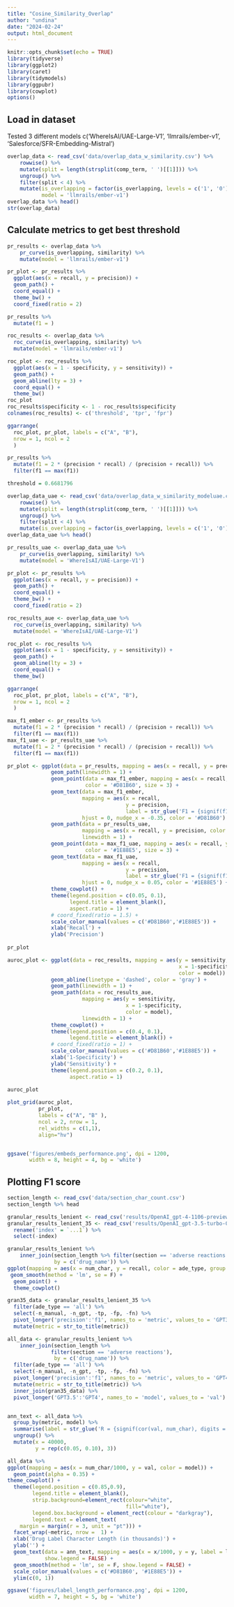 ```yaml
---
title: "Cosine_Similarity_Overlap"
author: "undina"
date: "2024-02-24"
output: html_document
---
```


```r
knitr::opts_chunk$set(echo = TRUE)
library(tidyverse)
library(ggplot2)
library(caret)
library(tidymodels)
library(ggpubr)
library(cowplot)
options()
```

## Load in dataset

Tested 3 different models c('WhereIsAI/UAE-Large-V1',
'llmrails/ember-v1',
'Salesforce/SFR-Embedding-Mistral')

```r
overlap_data <- read_csv('data/overlap_data_w_similarity.csv') %>%
    rowwise() %>%
    mutate(split = length(strsplit(comp_term, ' ')[[1]])) %>%
    ungroup() %>%
    filter(split < 4) %>%
    mutate(is_overlapping = factor(is_overlapping, levels = c('1', '0')),
           model = 'llmrails/ember-v1')
overlap_data %>% head()
str(overlap_data)
```

## Calculate metrics to get best threshold

```r
pr_results <- overlap_data %>%
    pr_curve(is_overlapping, similarity) %>%
    mutate(model = 'llmrails/ember-v1')

pr_plot <- pr_results %>%
  ggplot(aes(x = recall, y = precision)) +
  geom_path() +
  coord_equal() +
  theme_bw() +
  coord_fixed(ratio = 2)
```

```r
pr_results %>% 
  mutate(f1 = )
```


```r
roc_results <- overlap_data %>%
  roc_curve(is_overlapping, similarity) %>%
  mutate(model = 'llmrails/ember-v1')

roc_plot <- roc_results %>% 
  ggplot(aes(x = 1 - specificity, y = sensitivity)) +
  geom_path() +
  geom_abline(lty = 3) +
  coord_equal() +
  theme_bw()
roc_plot
roc_results$specificity <- 1 - roc_results$specificity
colnames(roc_results) <- c('threshold', 'tpr', 'fpr')
```

```r
ggarrange(
  roc_plot, pr_plot, labels = c("A", "B"),
  nrow = 1, ncol = 2
  )
```

```r
pr_results %>%
  mutate(f1 = 2 * (precision * recall) / (precision + recall)) %>%
  filter(f1 == max(f1))
```
```r
threshold = 0.6681796
```

```r
overlap_data_uae <- read_csv('data/overlap_data_w_similarity_modeluae.csv') %>%
    rowwise() %>%
    mutate(split = length(strsplit(comp_term, ' ')[[1]])) %>%
    ungroup() %>%
    filter(split < 4) %>%
    mutate(is_overlapping = factor(is_overlapping, levels = c('1', '0')))
overlap_data_uae %>% head()
```

```r
pr_results_uae <- overlap_data_uae %>%
    pr_curve(is_overlapping, similarity) %>%
    mutate(model = 'WhereIsAI/UAE-Large-V1')

pr_plot <- pr_results %>%
  ggplot(aes(x = recall, y = precision)) +
  geom_path() +
  coord_equal() +
  theme_bw() +
  coord_fixed(ratio = 2)

roc_results_aue <- overlap_data_uae %>%
  roc_curve(is_overlapping, similarity) %>%
  mutate(model = 'WhereIsAI/UAE-Large-V1')

roc_plot <- roc_results %>% 
  ggplot(aes(x = 1 - specificity, y = sensitivity)) +
  geom_path() +
  geom_abline(lty = 3) +
  coord_equal() +
  theme_bw()

ggarrange(
  roc_plot, pr_plot, labels = c("A", "B"),
  nrow = 1, ncol = 2
  )
```

```r
max_f1_ember <- pr_results %>%
  mutate(f1 = 2 * (precision * recall) / (precision + recall)) %>%
  filter(f1 == max(f1))
max_f1_uae <- pr_results_uae %>%
  mutate(f1 = 2 * (precision * recall) / (precision + recall)) %>%
  filter(f1 == max(f1))
```


```r
pr_plot <- ggplot(data = pr_results, mapping = aes(x = recall, y = precision, color = model)) +
              geom_path(linewidth = 1) +
              geom_point(data = max_f1_ember, mapping = aes(x = recall, y = precision),
                         color = '#D81B60', size = 3) + 
              geom_text(data = max_f1_ember,
                        mapping = aes(x = recall,
                                      y = precision,
                                      label = str_glue('F1 = {signif(f1, digits = 3)}')),
                        hjust = 0, nudge_x = -0.35, color = '#D81B60') +
              geom_path(data = pr_results_uae,
                        mapping = aes(x = recall, y = precision, color = model),
                        linewidth = 1) +
              geom_point(data = max_f1_uae, mapping = aes(x = recall, y = precision),
                         color = '#1E88E5', size = 3) +
              geom_text(data = max_f1_uae,
                        mapping = aes(x = recall,
                                      y = precision,
                                      label = str_glue('F1 = {signif(f1, digits = 3)}')),
                        hjust = 0, nudge_x = 0.05, color = '#1E88E5') +
              theme_cowplot() + 
              theme(legend.position = c(0.05, 0.1),
                    legend.title = element_blank(),
                    aspect.ratio = 1) +
              # coord_fixed(ratio = 1.5) +
              scale_color_manual(values = c('#D81B60','#1E88E5')) +
              xlab('Recall') + 
              ylab('Precision')
            
pr_plot 
```

```r
auroc_plot <- ggplot(data = roc_results, mapping = aes(y = sensitivity,
                                                       x = 1-specificity,
                                                       color = model)) +
              geom_abline(linetype = 'dashed', color = 'gray') + 
              geom_path(linewidth = 1) +
              geom_path(data = roc_results_aue,
                        mapping = aes(y = sensitivity,
                                      x = 1-specificity,
                                      color = model),
                        linewidth = 1) +
              theme_cowplot() + 
              theme(legend.position = c(0.4, 0.1),
                    legend.title = element_blank()) +
              # coord_fixed(ratio = 1) +
              scale_color_manual(values = c('#D81B60','#1E88E5')) +
              xlab('1-Specificity') + 
              ylab('Sensitivity') + 
              theme(legend.position = c(0.2, 0.1),
                    aspect.ratio = 1)
            
auroc_plot
```

```r
plot_grid(auroc_plot,
          pr_plot,
          labels = c("A", "B" ),
          ncol = 2, nrow = 1,
          rel_widths = c(1,1),
          align="hv")


ggsave('figures/embeds_performance.png', dpi = 1200,
       width = 8, height = 4, bg = 'white')
```



## Plotting F1 score

```r
section_length <- read_csv('data/section_char_count.csv')
section_length %>% head
```



```r
granular_results_lenient <- read_csv('results/OpenAI_gpt-4-1106-preview_fatal-prompt-v2_no-system-prompt_temp0_train_run0_lenient_granular.csv')
granular_results_lenient_35 <- read_csv('results/OpenAI_gpt-3.5-turbo-0125_fatal-prompt-v2_no-system-prompt_temp0_train_run0_lenient_granular.csv') %>%
  rename('index' = `...1`) %>%
  select(-index)

granular_results_lenient %>% 
    inner_join(section_length %>% filter(section == 'adverse reactions'),
               by = c('drug_name')) %>%
ggplot(mapping = aes(x = num_char, y = recall, color = ade_type, group = ade_type)) +
 geom_smooth(method = 'lm', se = F) +
  geom_point() + 
  theme_cowplot()
```

```r
gran35_data <- granular_results_lenient_35 %>%
  filter(ade_type == 'all') %>%
  select(-n_manual, -n_gpt, -tp, -fp, -fn) %>%
  pivot_longer('precision':'f1', names_to = 'metric', values_to = 'GPT3.5') %>%
  mutate(metric = str_to_title(metric))
```


```r
all_data <- granular_results_lenient %>% 
    inner_join(section_length %>% 
              filter(section == 'adverse reactions'),
               by = c('drug_name')) %>%
  filter(ade_type == 'all') %>%
  select(-n_manual, -n_gpt, -tp, -fp, -fn) %>%
  pivot_longer('precision':'f1', names_to = 'metric', values_to = 'GPT4') %>%
  mutate(metric = str_to_title(metric)) %>%
  inner_join(gran35_data) %>%
  pivot_longer('GPT3.5':'GPT4', names_to = 'model', values_to = 'val')


ann_text <- all_data %>%
  group_by(metric, model) %>%
  summarise(label = str_glue('R = {signif(cor(val, num_char), digits = 2)}')) %>%
  ungroup() %>%
  mutate(x = 40000,
         y = rep(c(0.05, 0.10), 3))

all_data %>% 
ggplot(mapping = aes(x = num_char/1000, y = val, color = model)) +
  geom_point(alpha = 0.35) +
theme_cowplot() +
  theme(legend.position = c(0.85,0.9),
        legend.title = element_blank(),
        strip.background=element_rect(colour="white",
                                      fill="white"),
        legend.box.background = element_rect(colour = "darkgray"),
        legend.text = element_text(
    margin = margin(r = 3, unit = "pt"))) +
  facet_wrap(~metric, nrow =  1) +
  xlab('Drug Label Character Length (in thousands)') +
  ylab('') +
  geom_text(data = ann_text, mapping = aes(x = x/1000, y = y, label = label),
            show.legend = FALSE) +
  geom_smooth(method = 'lm', se = F, show.legend = FALSE) +
  scale_color_manual(values = c('#D81B60', '#1E88E5')) +
  ylim(c(0, 1))

ggsave('figures/label_length_performance.png', dpi = 1200,
       width = 7, height = 5, bg = 'white')
```







